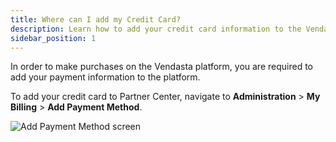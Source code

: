 ```yaml
---
title: Where can I add my Credit Card?
description: Learn how to add your credit card information to the Vendasta platform for making purchases.
sidebar_position: 1
---
```


In order to make purchases on the Vendasta platform, you are required to add your payment information to the platform.

To add your credit card to Partner Center, navigate to **Administration** > **My Billing** > **Add Payment Method**.

![Add Payment Method screen](./img/administration/my-account/my-billing/add-payment-method.png)